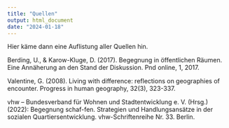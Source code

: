 ```yaml
---
title: "Quellen"
output: html_document
date: "2024-01-18"
---
```


Hier käme dann eine Auflistung aller Quellen hin. 

Berding, U., & Karow-Kluge, D. (2017). Begegnung in öffentlichen Räumen. Eine Annäherung an den Stand der Diskussion. Pnd online, 1, 2017.

Valentine, G. (2008). Living with difference: reflections on geographies of encounter. Progress in human geography, 32(3), 323-337.

vhw – Bundesverband für Wohnen und Stadtentwicklung e. V. (Hrsg.) (2022): Begegnung schaf-fen. Strategien und Handlungsansätze in der sozialen Quartiersentwicklung. vhw-Schriftenreihe Nr. 33. Berlin. 


